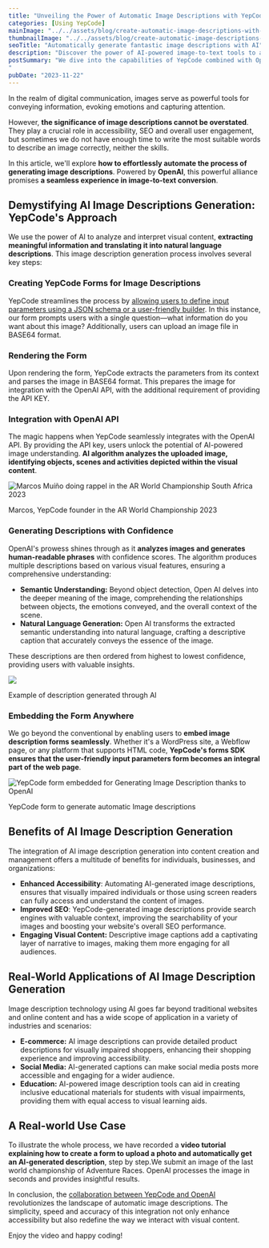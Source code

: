 ```yaml
---
title: "Unveiling the Power of Automatic Image Descriptions with YepCode and OpenAI"
categories: [Using YepCode]
mainImage: "../../assets/blog/create-automatic-image-descriptions-with-ai/655de2e090dd655e9296573d_Image-Description-AI.webp"
thumbnailImage: "../../assets/blog/create-automatic-image-descriptions-with-ai/655de2dd7b17a7ea1a8fa8ba_Image-Description-AI-TN.webp"
seoTitle: "Automatically generate fantastic image descriptions with AI"
description: "Discover the power of AI-powered image-to-text tools to automatically generate comprehensive and descriptive captions for your images. Learn how to use these tools to enhance accessibility, improve SEO, and create engaging visual content."
postSummary: "We dive into the capabilities of YepCode combined with Open-AI, demonstrating how it simplifies the process of creating accessible and SEO-friendly image descriptions.
"
pubDate: "2023-11-22"
---
```



In the realm of digital communication, images serve as powerful tools for conveying information, evoking emotions and capturing attention.

However, **the significance of image descriptions cannot be overstated**. They play a crucial role in accessibility, SEO and overall user engagement, but sometimes we do not have enough time to write the most suitable words to describe an image correctly, neither the skills.

In this article, we'll explore **how to effortlessly automate the process of generating image descriptions**. Powered by **OpenAI**, this powerful alliance promises **a seamless experience in image-to-text conversion**.

## Demystifying AI Image Descriptions Generation: YepCode's Approach

We use the power of AI to analyze and interpret visual content, **extracting meaningful information and translating it into natural language descriptions**. This image description generation process involves several key steps:

### Creating YepCode Forms for Image Descriptions

YepCode streamlines the process by [allowing users to define input parameters using a JSON schema or a user-friendly builder](/blog/introducing-yepcode-forms-easy-embedding-process-executions). In this instance, our form prompts users with a single question—what information do you want about this image? Additionally, users can upload an image file in BASE64 format.

### Rendering the Form

Upon rendering the form, YepCode extracts the parameters from its context and parses the image in BASE64 format. This prepares the image for integration with the OpenAI API, with the additional requirement of providing the API KEY.

### Integration with OpenAI API

The magic happens when YepCode seamlessly integrates with the OpenAI API. By providing the API key, users unlock the potential of AI-powered image understanding. **AI algorithm analyzes the uploaded image, identifying objects, scenes and activities depicted within the visual content**.

![Marcos Muíño doing rappel in the AR World Championship South Africa 2023](../../assets/blog/create-automatic-image-descriptions-with-ai/655f08d9739afdd0944cb227_Marcos-Muiño-in-AR-World-Championship-South-Africa-2023.png)

Marcos, YepCode founder in the AR World Championship 2023

### Generating Descriptions with Confidence

OpenAI's prowess shines through as it **analyzes images and generates human-readable phrases** with confidence scores. The algorithm produces multiple descriptions based on various visual features, ensuring a comprehensive understanding:

-   **Semantic Understanding:** Beyond object detection, Open AI delves into the deeper meaning of the image, comprehending the relationships between objects, the emotions conveyed, and the overall context of the scene.
-   **Natural Language Generation:** Open AI transforms the extracted semantic understanding into natural language, crafting a descriptive caption that accurately conveys the essence of the image.

These descriptions are then ordered from highest to lowest confidence, providing users with valuable insights.

![](../../assets/blog/create-automatic-image-descriptions-with-ai/655df7900e03f6efd6791331_Image-Description-generated-for-the-image-of-Marcos-in-AR-World-Championship.png)

Example of description generated through AI

### Embedding the Form Anywhere

We go beyond the conventional by enabling users to **embed image description forms seamlessly**. Whether it's a WordPress site, a Webflow page, or any platform that supports HTML code, **YepCode's forms SDK ensures that the user-friendly input parameters form becomes an integral part of the web page**.

![YepCode form embedded for Generating Image Description thanks to OpenAI](../../assets/blog/create-automatic-image-descriptions-with-ai/655df6eb81555af574e84404_Image-Description-Generation-YepCode-Form.png)

YepCode form to generate automatic Image descriptions

## Benefits of AI Image Description Generation

The integration of AI image description generation into content creation and management offers a multitude of benefits for individuals, businesses, and organizations:

-   **Enhanced** **Accessibility**: Automating AI-generated image descriptions, ensures that visually impaired individuals or those using screen readers can fully access and understand the content of images.
-   **Improved SEO**: YepCode-generated image descriptions provide search engines with valuable context, improving the searchability of your images and boosting your website's overall SEO performance.
-   **Engaging Visual Content:** Descriptive image captions add a captivating layer of narrative to images, making them more engaging for all audiences.

## **Real-World Applications of AI Image Description Generation**

Image description technology using AI goes far beyond traditional websites and online content and has a wide scope of application in a variety of industries and scenarios:

-   **E-commerce:** AI image descriptions can provide detailed product descriptions for visually impaired shoppers, enhancing their shopping experience and improving accessibility.
-   **Social Media:** AI-generated captions can make social media posts more accessible and engaging for a wider audience.
-   **Education:** AI-powered image description tools can aid in creating inclusive educational materials for students with visual impairments, providing them with equal access to visual learning aids.

## **A Real-world Use Case**

To illustrate the whole process, we have recorded a **video tutorial explaining how to create a form to upload a photo and automatically get an AI-generated description**, step by step.We submit an image of the last world championship of Adventure Races. OpenAI processes the image in seconds and provides insightful results.

In conclusion, the [collaboration between YepCode and OpenAI](/blog/ai-code-assistant) revolutionizes the landscape of automatic image descriptions. The simplicity, speed and accuracy of this integration not only enhance accessibility but also redefine the way we interact with visual content.

Enjoy the video and happy coding!

<YouTube url="https://www.youtube.com/embed/OEQ2ok2z5tA" title="Describe image using YepCode and OpenAI API" />
